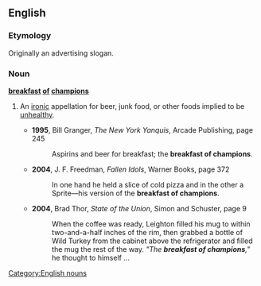 ==English==

===Etymology===
Originally an advertising slogan.

===Noun===
'''[[breakfast]] [[of]] [[champion]]s'''

# {{idiomatic}} An [[ironic]] appellation for beer, junk food, or other foods implied to be [[unhealthy]].
#*'''1995''', Bill Granger, ''The New York Yanquis'', Arcade Publishing, page 245
#*:Aspirins and beer for breakfast; the '''breakfast of champions'''.
#*'''2004''', J. F. Freedman, ''Fallen Idols'', Warner Books, page 372
#*:In one hand he held a slice of cold pizza and in the other a Sprite&mdash;his version of the '''breakfast of champions'''.
#*'''2004''', Brad Thor, ''State of the Union'', Simon and Schuster, page 9
#*:When the coffee was ready, Leighton filled his mug to within two-and-a-half inches of the rim, then grabbed a bottle of Wild Turkey from the cabinet above the refrigerator and filled the mug the rest of the way. ''"The '''breakfast of champions''',"'' he thought to himself ...

[[Category:English nouns]]